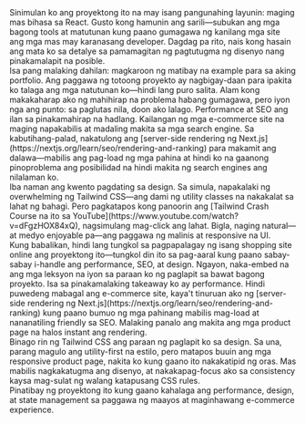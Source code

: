 
<MDXContentWrapper>
  <TitleContent title="Layunin at Hangarin">
    Sinimulan ko ang proyektong ito na may isang pangunahing layunin: maging mas
    bihasa sa React. Gusto kong hamunin ang sarili—subukan ang mga bagong tools
    at matutunan kung paano gumagawa ng kanilang mga site ang mga mas may
    karanasang developer. Dagdag pa rito, nais kong hasain ang mata ko sa
    detalye sa pamamagitan ng pagtutugma ng disenyo nang pinakamalapit na
    posible.
    <br />
    Isa pang malaking dahilan: magkaroon ng matibay na example para sa aking
    portfolio. Ang paggawa ng totoong proyekto ay nagbigay-daan para ipakita ko
    talaga ang mga natutunan ko—hindi lang puro salita. Alam kong makakaharap
    ako ng mahihirap na problema habang gumagawa, pero iyon nga ang punto: sa
    paglutas nila, doon ako lalago.
  </TitleContent>
  <TitleContent title="Mga Suliranin at Proseso ng Pag-iisip">
    Performance at SEO ang ilan sa pinakamahirap na hadlang. Kailangan ng mga
    e-commerce site na maging napakabilis at madaling makita sa mga search
    engine. Sa kabutihang-palad, nakatulong ang [server-side rendering ng
    Next.js](https://nextjs.org/learn/seo/rendering-and-ranking) para makamit
    ang dalawa—mabilis ang pag-load ng mga pahina at hindi ko na gaanong
    pinoproblema ang posibilidad na hindi makita ng search engines ang nilalaman
    ko.
    <br />
    Iba naman ang kwento pagdating sa design. Sa simula, napakalaki ng
    overwhelming ng Tailwind CSS—ang dami ng utility classes na nakakalat sa
    lahat ng bahagi. Pero pagkatapos kong panoorin ang [Tailwind Crash Course na
    ito sa YouTube](https://www.youtube.com/watch?v=dFgzHOX84xQ), nagsimulang
    mag-click ang lahat. Bigla, naging natural—at medyo enjoyable pa—ang paggawa
    ng malinis at responsive na UI.
    <br />
    Kung babalikan, hindi lang tungkol sa pagpapalagay ng isang shopping site
    online ang proyektong ito—tungkol din ito sa pag-aaral kung paano
    sabay-sabay i-handle ang performance, SEO, at design. Ngayon, naka-embed na
    ang mga leksyon na iyon sa paraan ko ng paglapit sa bawat bagong proyekto.
  </TitleContent>
  <TitleContent title="Mga Natutunan">
    Isa sa pinakamalaking takeaway ko ay performance. Hindi puwedeng mabagal ang
    e-commerce site, kaya't tinuruan ako ng [server-side rendering ng
    Next.js](https://nextjs.org/learn/seo/rendering-and-ranking) kung paano
    bumuo ng mga pahinang mabilis mag-load at nananatiling friendly sa SEO.
    Malaking panalo ang makita ang mga product page na halos instant ang
    rendering.
    <br />
    Binago rin ng Tailwind CSS ang paraan ng paglapit ko sa design. Sa una,
    parang magulo ang utility-first na estilo, pero matapos buuin ang mga
    responsive product page, nakita ko kung gaano ito nakakatipid ng oras. Mas
    mabilis nagkakatugma ang disenyo, at nakakapag-focus ako sa consistency
    kaysa mag-sulat ng walang katapusang CSS rules.
    <br />
    Pinatibay ng proyektong ito kung gaano kahalaga ang performance, design, at
    state management sa paggawa ng maayos at maginhawang e-commerce experience.
  </TitleContent>
</MDXContentWrapper>
